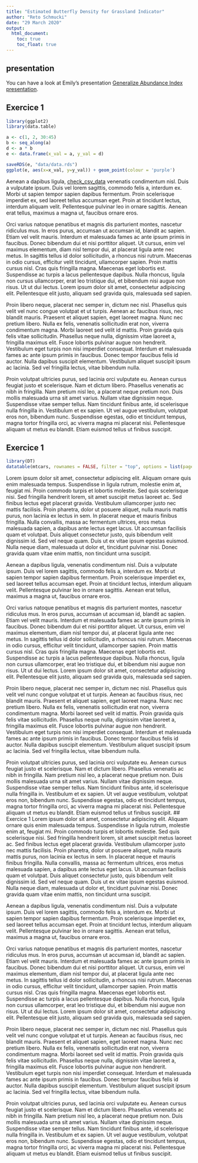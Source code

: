 ```yaml
---
title: "Estimated Butterfly Density for Grassland Indicator"
author: "Reto Schmucki"
date: "29 March 2020"
output:
  html_document:
    toc: true
    toc_float: true
---
```


## presentation

You can have a look at Emily's presentation <a href="GAI approach.pdf" target="_blank">Generalize Abundance Index presentation</a>.

## Exercice 1

``` r
library(ggplot2)
library(data.table)

a <- c(1, 2, 30:45)
b <- seq_along(a)
d <- a * b
e <- data.frame(x_val = a, y_val = d)

saveRDS(e, "data/data.rds")
ggplot(e, aes(x=x_val, y=y_val)) + geom_point(colour = 'purple')

```

Aenean a dapibus ligula, [check_csv_data](data/data.rds) venenatis condimentum nisl. Duis a vulputate ipsum. Duis vel lorem sagittis, commodo felis a, interdum ex. Morbi ut sapien tempor sapien dapibus fermentum. Proin scelerisque imperdiet ex, sed laoreet tellus accumsan eget. Proin at tincidunt lectus, interdum aliquam velit. Pellentesque pulvinar leo in ornare sagittis. Aenean erat tellus, maximus a magna ut, faucibus ornare eros.

Orci varius natoque penatibus et magnis dis parturient montes, nascetur ridiculus mus. In eros purus, accumsan ut accumsan id, blandit ac sapien. Etiam vel velit mauris. Interdum et malesuada fames ac ante ipsum primis in faucibus. Donec bibendum dui et nisi porttitor aliquet. Ut cursus, enim vel maximus elementum, diam nisl tempor dui, at placerat ligula ante nec metus. In sagittis tellus id dolor sollicitudin, a rhoncus nisi rutrum. Maecenas in odio cursus, efficitur velit tincidunt, ullamcorper sapien. Proin mattis cursus nisl. Cras quis fringilla magna. Maecenas eget lobortis est. Suspendisse ac turpis a lacus pellentesque dapibus. Nulla rhoncus, ligula non cursus ullamcorper, erat leo tristique dui, et bibendum nisi augue non risus. Ut ut dui lectus. Lorem ipsum dolor sit amet, consectetur adipiscing elit. Pellentesque elit justo, aliquam sed gravida quis, malesuada sed sapien.

Proin libero neque, placerat nec semper in, dictum nec nisl. Phasellus quis velit vel nunc congue volutpat et ut turpis. Aenean ac faucibus risus, nec blandit mauris. Praesent et aliquet sapien, eget laoreet magna. Nunc nec pretium libero. Nulla ex felis, venenatis sollicitudin erat non, viverra condimentum magna. Morbi laoreet sed velit id mattis. Proin gravida quis felis vitae sollicitudin. Phasellus neque nulla, dignissim vitae laoreet a, fringilla maximus elit. Fusce lobortis pulvinar augue non hendrerit. Vestibulum eget turpis non nisi imperdiet consequat. Interdum et malesuada fames ac ante ipsum primis in faucibus. Donec tempor faucibus felis id auctor. Nulla dapibus suscipit elementum. Vestibulum aliquet suscipit ipsum ac lacinia. Sed vel fringilla lectus, vitae bibendum nulla.

Proin volutpat ultricies purus, sed lacinia orci vulputate eu. Aenean cursus feugiat justo et scelerisque. Nam et dictum libero. Phasellus venenatis ac nibh in fringilla. Nam pretium nisl leo, a placerat neque pretium non. Duis mollis malesuada urna sit amet varius. Nullam vitae dignissim neque. Suspendisse vitae semper tellus. Nam tincidunt finibus ante, id scelerisque nulla fringilla in. Vestibulum et ex sapien. Ut vel augue vestibulum, volutpat eros non, bibendum nunc. Suspendisse egestas, odio et tincidunt tempus, magna tortor fringilla orci, ac viverra magna mi placerat nisi. Pellentesque aliquam ut metus eu blandit. Etiam euismod tellus ut finibus suscipit.

## Exercice 1

``` r
library(DT)
datatable(mtcars, rownames = FALSE, filter = "top", options = list(pageLength = 5, scrollX = T))
```

Lorem ipsum dolor sit amet, consectetur adipiscing elit. Aliquam ornare quis enim malesuada tempus. Suspendisse in ligula rutrum, molestie enim at, feugiat mi. Proin commodo turpis et lobortis molestie. Sed quis scelerisque nisi. Sed fringilla hendrerit lorem, sit amet suscipit metus laoreet ac. Sed finibus lectus eget placerat gravida. Vestibulum ullamcorper justo nec mattis facilisis. Proin pharetra, dolor ut posuere aliquet, nulla mauris mattis purus, non lacinia ex lectus in sem. In placerat neque et mauris finibus fringilla. Nulla convallis, massa ac fermentum ultrices, eros metus malesuada sapien, a dapibus ante lectus eget lacus. Ut accumsan facilisis quam et volutpat. Duis aliquet consectetur justo, quis bibendum velit dignissim id. Sed vel neque quam. Duis ut ex vitae ipsum egestas euismod. Nulla neque diam, malesuada ut dolor et, tincidunt pulvinar nisi. Donec gravida quam vitae enim mattis, non tincidunt urna suscipit.

Aenean a dapibus ligula, venenatis condimentum nisl. Duis a vulputate ipsum. Duis vel lorem sagittis, commodo felis a, interdum ex. Morbi ut sapien tempor sapien dapibus fermentum. Proin scelerisque imperdiet ex, sed laoreet tellus accumsan eget. Proin at tincidunt lectus, interdum aliquam velit. Pellentesque pulvinar leo in ornare sagittis. Aenean erat tellus, maximus a magna ut, faucibus ornare eros.

Orci varius natoque penatibus et magnis dis parturient montes, nascetur ridiculus mus. In eros purus, accumsan ut accumsan id, blandit ac sapien. Etiam vel velit mauris. Interdum et malesuada fames ac ante ipsum primis in faucibus. Donec bibendum dui et nisi porttitor aliquet. Ut cursus, enim vel maximus elementum, diam nisl tempor dui, at placerat ligula ante nec metus. In sagittis tellus id dolor sollicitudin, a rhoncus nisi rutrum. Maecenas in odio cursus, efficitur velit tincidunt, ullamcorper sapien. Proin mattis cursus nisl. Cras quis fringilla magna. Maecenas eget lobortis est. Suspendisse ac turpis a lacus pellentesque dapibus. Nulla rhoncus, ligula non cursus ullamcorper, erat leo tristique dui, et bibendum nisi augue non risus. Ut ut dui lectus. Lorem ipsum dolor sit amet, consectetur adipiscing elit. Pellentesque elit justo, aliquam sed gravida quis, malesuada sed sapien.

Proin libero neque, placerat nec semper in, dictum nec nisl. Phasellus quis velit vel nunc congue volutpat et ut turpis. Aenean ac faucibus risus, nec blandit mauris. Praesent et aliquet sapien, eget laoreet magna. Nunc nec pretium libero. Nulla ex felis, venenatis sollicitudin erat non, viverra condimentum magna. Morbi laoreet sed velit id mattis. Proin gravida quis felis vitae sollicitudin. Phasellus neque nulla, dignissim vitae laoreet a, fringilla maximus elit. Fusce lobortis pulvinar augue non hendrerit. Vestibulum eget turpis non nisi imperdiet consequat. Interdum et malesuada fames ac ante ipsum primis in faucibus. Donec tempor faucibus felis id auctor. Nulla dapibus suscipit elementum. Vestibulum aliquet suscipit ipsum ac lacinia. Sed vel fringilla lectus, vitae bibendum nulla.

Proin volutpat ultricies purus, sed lacinia orci vulputate eu. Aenean cursus feugiat justo et scelerisque. Nam et dictum libero. Phasellus venenatis ac nibh in fringilla. Nam pretium nisl leo, a placerat neque pretium non. Duis mollis malesuada urna sit amet varius. Nullam vitae dignissim neque. Suspendisse vitae semper tellus. Nam tincidunt finibus ante, id scelerisque nulla fringilla in. Vestibulum et ex sapien. Ut vel augue vestibulum, volutpat eros non, bibendum nunc. Suspendisse egestas, odio et tincidunt tempus, magna tortor fringilla orci, ac viverra magna mi placerat nisi. Pellentesque aliquam ut metus eu blandit. Etiam euismod tellus ut finibus suscipit.
## Exercice 1
Lorem ipsum dolor sit amet, consectetur adipiscing elit. Aliquam ornare quis enim malesuada tempus. Suspendisse in ligula rutrum, molestie enim at, feugiat mi. Proin commodo turpis et lobortis molestie. Sed quis scelerisque nisi. Sed fringilla hendrerit lorem, sit amet suscipit metus laoreet ac. Sed finibus lectus eget placerat gravida. Vestibulum ullamcorper justo nec mattis facilisis. Proin pharetra, dolor ut posuere aliquet, nulla mauris mattis purus, non lacinia ex lectus in sem. In placerat neque et mauris finibus fringilla. Nulla convallis, massa ac fermentum ultrices, eros metus malesuada sapien, a dapibus ante lectus eget lacus. Ut accumsan facilisis quam et volutpat. Duis aliquet consectetur justo, quis bibendum velit dignissim id. Sed vel neque quam. Duis ut ex vitae ipsum egestas euismod. Nulla neque diam, malesuada ut dolor et, tincidunt pulvinar nisi. Donec gravida quam vitae enim mattis, non tincidunt urna suscipit.

Aenean a dapibus ligula, venenatis condimentum nisl. Duis a vulputate ipsum. Duis vel lorem sagittis, commodo felis a, interdum ex. Morbi ut sapien tempor sapien dapibus fermentum. Proin scelerisque imperdiet ex, sed laoreet tellus accumsan eget. Proin at tincidunt lectus, interdum aliquam velit. Pellentesque pulvinar leo in ornare sagittis. Aenean erat tellus, maximus a magna ut, faucibus ornare eros.

Orci varius natoque penatibus et magnis dis parturient montes, nascetur ridiculus mus. In eros purus, accumsan ut accumsan id, blandit ac sapien. Etiam vel velit mauris. Interdum et malesuada fames ac ante ipsum primis in faucibus. Donec bibendum dui et nisi porttitor aliquet. Ut cursus, enim vel maximus elementum, diam nisl tempor dui, at placerat ligula ante nec metus. In sagittis tellus id dolor sollicitudin, a rhoncus nisi rutrum. Maecenas in odio cursus, efficitur velit tincidunt, ullamcorper sapien. Proin mattis cursus nisl. Cras quis fringilla magna. Maecenas eget lobortis est. Suspendisse ac turpis a lacus pellentesque dapibus. Nulla rhoncus, ligula non cursus ullamcorper, erat leo tristique dui, et bibendum nisi augue non risus. Ut ut dui lectus. Lorem ipsum dolor sit amet, consectetur adipiscing elit. Pellentesque elit justo, aliquam sed gravida quis, malesuada sed sapien.

Proin libero neque, placerat nec semper in, dictum nec nisl. Phasellus quis velit vel nunc congue volutpat et ut turpis. Aenean ac faucibus risus, nec blandit mauris. Praesent et aliquet sapien, eget laoreet magna. Nunc nec pretium libero. Nulla ex felis, venenatis sollicitudin erat non, viverra condimentum magna. Morbi laoreet sed velit id mattis. Proin gravida quis felis vitae sollicitudin. Phasellus neque nulla, dignissim vitae laoreet a, fringilla maximus elit. Fusce lobortis pulvinar augue non hendrerit. Vestibulum eget turpis non nisi imperdiet consequat. Interdum et malesuada fames ac ante ipsum primis in faucibus. Donec tempor faucibus felis id auctor. Nulla dapibus suscipit elementum. Vestibulum aliquet suscipit ipsum ac lacinia. Sed vel fringilla lectus, vitae bibendum nulla.

Proin volutpat ultricies purus, sed lacinia orci vulputate eu. Aenean cursus feugiat justo et scelerisque. Nam et dictum libero. Phasellus venenatis ac nibh in fringilla. Nam pretium nisl leo, a placerat neque pretium non. Duis mollis malesuada urna sit amet varius. Nullam vitae dignissim neque. Suspendisse vitae semper tellus. Nam tincidunt finibus ante, id scelerisque nulla fringilla in. Vestibulum et ex sapien. Ut vel augue vestibulum, volutpat eros non, bibendum nunc. Suspendisse egestas, odio et tincidunt tempus, magna tortor fringilla orci, ac viverra magna mi placerat nisi. Pellentesque aliquam ut metus eu blandit. Etiam euismod tellus ut finibus suscipit.
